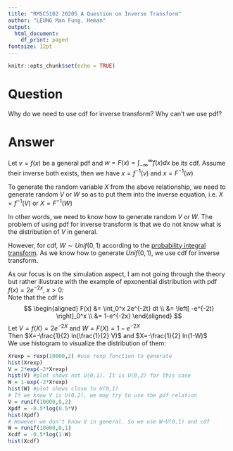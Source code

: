 ```yaml
---
title: "RMSC5102 2020S A Question on Inverse Transform"
author: "LEUNG Man Fung, Heman"
output:
  html_document:
    df_print: paged
fontsize: 12pt
---
```


```r
knitr::opts_chunk$set(echo = TRUE)
```

# Question
Why do we need to use cdf for inverse transform? Why can't we use pdf?

# Answer
Let $v=f(x)$ be a general pdf and $w=F(x)=\int_{-\infty}^{\infty} f(x) dx$ be its cdf. Assume their inverse both exists, then we have $x=f^{-1}(v)$ and $x=F^{-1}(w)$  

To generate the random variable $X$ from the above relationship, we need to generate random $V$ or $W$ so as to put them into the inverse equation, i.e. $X=f^{-1}(V)$ or $X=F^{-1}(W)$  

In other words, we need to know how to generate random $V$ or $W$. The problem of using pdf for inverse transform is that we do not know what is the distribution of $V$ in general.  

However, for cdf, $W \sim Unif(0,1)$ according to the [probability integral transform](https://en.wikipedia.org/wiki/Probability_integral_transform). As we know how to generate $Unif(0,1)$, we use cdf for inverse transform.  

As our focus is on the simulation aspect, I am not going through the theory but rather illustrate with the example of epxonential distribution with pdf $f(x)=2e^{-2x},\ x>0$:  
Note that the cdf is
$$
\begin{aligned}
F(x) &= \int_0^x 2e^{-2t} dt \\
&= \left[ -e^{-2t} \right]_0^x \\
&= 1-e^{-2x}
\end{aligned}
$$
Let $V=f(X)=2e^{-2X}$ and $W=F(X)=1-e^{-2X}$  
Then $X=-\frac{1}{2} ln(\frac{1}{2} V)$ and $X=-\frac{1}{2} ln(1-W)$  
We use histogram to visualize the distribution of them:
```r
Xrexp = rexp(10000,2) #use rexp function to generate
hist(Xrexp)
V = 2*exp(-2*Xrexp)
hist(V) #plot shows not U(0,1). It is U(0,2) for this case
W = 1-exp(-2*Xrexp)
hist(W) #plot shows close to U(0,1)
# If we know V is U(0,2), we may try to use the pdf relation
V = runif(10000,0,2)
Xpdf = -0.5*log(0.5*V)
hist(Xpdf)
# However we don't know V in general. So we use W~U(0,1) and cdf
W = runif(10000,0,1)
Xcdf = -0.5*log(1-W)
hist(Xcdf)
```